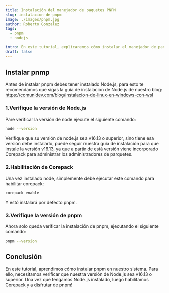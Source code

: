 ```yaml
---
title: Instalación del manejador de paquetes PNPM
slug: instalacion-de-pnpm
image: ./images/pnpm.jpg
author: Roberto Gonzalez
tags:
  - pnpm
  - nodejs

intro: En este tutorial, explicaremos cómo instalar el manejador de paquetes pnpm.Un manejador de paquetes rápido y eficiente.
draft: false
---
```


## Instalar pnmp

Antes de instalar pnpm debes tener instalado Node.js, para esto te recomendamos que sigas la guía de instalación de Node.js de nuestro blog: https://comunidev.com/blog/instalacion-de-linux-en-windows-con-wsl

### 1.Verifique la versión de Node.js

Pare verificar la versión de node ejecute el siguiente comando:

```bash
node --version
```
Verifique que su versión de node.js sea v16.13 o superior, sino tiene esa versión debe instalarlo, puede seguir nuestra guía de instalación para que instale la versión v16.13, ya que a partir de está versión viene incorporado Corepack para administrar los administradores de parquetes.


### 2.Habilitación de Corepack

Una vez instalado node, simplemente debe ejecutar este comando para habilitar corepack:

```bash
corepack enable
```
Y estó instalará por defecto pnpm. 


### 3.Verifique la versión de pnpm

Ahora solo queda verificar la instalación de pnpm, ejecutando el siguiente comando:

```bash
pnpm --version
```



## Conclusión

En este tutorial, aprendimos cómo instalar pnpm en nuestro sistema. Para ello, necesitamos verificar que nuestra versión de Node.js sea v16.13 o superior. Una vez que tengamos Node.js instalado, luego habilitamos Corepack y a disfrutar de pnpm!
